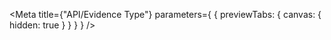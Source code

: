 
<Meta
  title={"API/Evidence Type"}
  parameters={
    {
      previewTabs: {
        canvas: {
          hidden: true
        }
      }
    }
  }
/>

<D2EvidenceTypeF2PageIndex />
